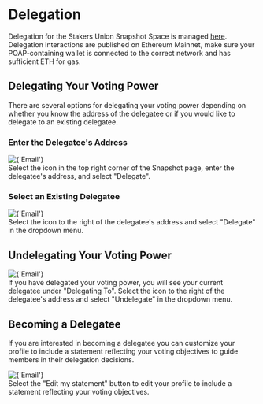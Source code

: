 
# Delegation

Delegation for the Stakers Union Snapshot Space is managed [here](https://vote.stakersunion.com/#/delegates). Delegation interactions are published on Ethereum Mainnet, make sure your POAP-containing wallet is connected to the correct network and has sufficient ETH for gas.

## Delegating Your Voting Power

There are several options for delegating your voting power depending on whether you know the address of the delegatee or if you would like to delegate to an existing delegatee.

### Enter the Delegatee's Address

<div className={'my-4 border border-neutral-700 rounded-lg overflow-hidden bg-neutral-800'}>
  <Image
    src={'/delegate-new.png'}
    alt={'Email'}
    width={800}
    height={400}
  />
  <div
    className={
      'text-sm text-neutral-600 dark:text-neutral-300 p-2 bg-neutral-50 dark:bg-neutral-700'
    }
  >
    Select the <FontAwesomeIcon icon={faUserPlus} /> icon in the top right corner of the Snapshot
    page, enter the delegatee's address, and select "Delegate".
  </div>
</div>

### Select an Existing Delegatee

<div className={'my-4 border border-neutral-700 rounded-lg overflow-hidden bg-neutral-800'}>
  <Image
    src={'/delegate-existing.png'}
    alt={'Email'}
    width={800}
    height={400}
  />
  <div
    className={
      'text-sm text-neutral-600 dark:text-neutral-300 p-2 bg-neutral-50 dark:bg-neutral-700'
    }
  >
    Select the <FontAwesomeIcon icon={faEllipsis} /> icon to the right of the delegatee's address
    and select "Delegate" in the dropdown menu.
  </div>
</div>

## Undelegating Your Voting Power

<div className={'my-4 border border-neutral-700 rounded-lg overflow-hidden bg-neutral-800'}>
  <Image
    src={'/undelegate.png'}
    alt={'Email'}
    width={800}
    height={400}
  />
  <div
    className={
      'text-sm text-neutral-600 dark:text-neutral-300 p-2 bg-neutral-50 dark:bg-neutral-700'
    }
  >
    If you have delegated your voting power, you will see your current delegatee under "Delegating
    To". Select the <FontAwesomeIcon icon={faEllipsis} /> icon to the right of the delegatee's
    address and select <FontAwesomeIcon icon={faUserMinus} /> "Undelegate" in the dropdown menu.
  </div>
</div>

## Becoming a Delegatee

If you are interested in becoming a delegatee you can customize your profile to include a statement reflecting your voting objectives to guide members in their delegation decisions.

<div className={'my-4 border border-neutral-700 rounded-lg overflow-hidden bg-neutral-800'}>
  <Image
    src={'/delegatee.png'}
    alt={'Email'}
    width={800}
    height={400}
  />
  <div
    className={
      'text-sm text-neutral-600 dark:text-neutral-300 p-2 bg-neutral-50 dark:bg-neutral-700'
    }
  >
    Select the "Edit my statement" button to edit your profile to include a statement reflecting
    your voting objectives.
  </div>
</div>
